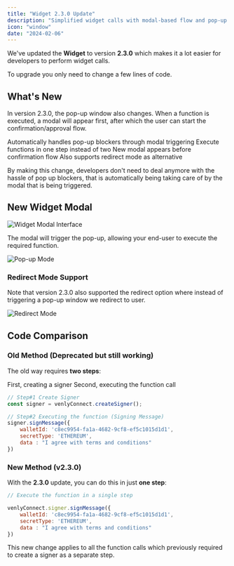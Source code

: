 ```yaml
---
title: "Widget 2.3.0 Update"
description: "Simplified widget calls with modal-based flow and pop-up blocker handling"
icon: "window"
date: "2024-02-06"
---
```


We've updated the **Widget** to version **2.3.0** which makes it a lot easier for developers to perform widget calls.

<Info>
To upgrade you only need to change a few lines of code.
</Info>

## What's New

In version 2.3.0, the pop-up window also changes. When a function is executed, a modal will appear first, after which the user can start the confirmation/approval flow.

<CardGroup cols={2}>
  <Card title="No Pop-up Blockers" icon="shield-check">
    Automatically handles pop-up blockers through modal triggering
  </Card>
  
  <Card title="Simplified API" icon="code">
    Execute functions in one step instead of two
  </Card>
  
  <Card title="Modal Flow" icon="window">
    New modal appears before confirmation flow
  </Card>
  
  <Card title="Redirect Support" icon="arrow-right">
    Also supports redirect mode as alternative
  </Card>
</CardGroup>

By making this change, developers don't need to deal anymore with the hassle of pop up blockers, that is automatically being taking care of by the modal that is being triggered.

## New Widget Modal

<Frame caption="New Widget modal">
  <img src="https://files.readme.io/9aeb3ea-image.png" alt="Widget Modal Interface" />
</Frame>

The modal will trigger the pop-up, allowing your end-user to execute the required function.

<Frame caption="Signing a message in pop-up mode using version 2.3.0 of the Widget">
  <img src="https://files.readme.io/098aadf-image.png" alt="Pop-up Mode" />
</Frame>

### Redirect Mode Support

Note that version 2.3.0 also supported the redirect option where instead of triggering a pop-up window we redirect to user.

<Frame caption="Signing a message in redirect mode using version 2.3.0 of the Widget">
  <img src="https://files.readme.io/20b2e8e-image.png" alt="Redirect Mode" />
</Frame>

## Code Comparison

### Old Method (Deprecated but still working)

The old way requires **two steps**:

<Steps>
  <Step title="Create Signer">
    First, creating a signer
  </Step>
  
  <Step title="Execute Function">
    Second, executing the function call
  </Step>
</Steps>

```javascript
// Step#1 Create Signer
const signer = venlyConnect.createSigner();

// Step#2 Executing the function (Signing Message)
signer.signMessage({
    walletId: 'c8ec9954-fa1a-4682-9cf8-ef5c1015d1d1',
    secretType: 'ETHEREUM',
    data : "I agree with terms and conditions"
})
```

### New Method (v2.3.0)

With the **2.3.0** update, you can do this in just **one step**:

```javascript
// Execute the function in a single step

venlyConnect.signer.signMessage({
    walletId: 'c8ec9954-fa1a-4682-9cf8-ef5c1015d1d1',
    secretType: 'ETHEREUM',
    data : "I agree with terms and conditions"
})
```

<Info>
This new change applies to all the function calls which previously required to create a signer as a separate step.
</Info>
